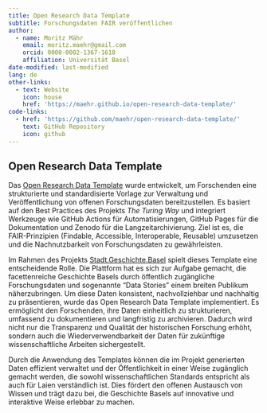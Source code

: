 ```yaml
---
title: Open Research Data Template
subtitle: Forschungsdaten FAIR veröffentlichen
author:
  - name: Moritz Mähr
    email: moritz.maehr@gmail.com
    orcid: 0000-0002-1367-1618
    affiliation: Universität Basel
date-modified: last-modified
lang: de
other-links:
  - text: Website
    icon: house
    href: 'https://maehr.github.io/open-research-data-template/'
code-links:
  - href: 'https://github.com/maehr/open-research-data-template/'
    text: GitHub Repository
    icon: github
---
```


## Open Research Data Template

Das [Open Research Data Template](https://github.com/maehr/open-research-data-template) wurde entwickelt, um Forschenden eine strukturierte und standardisierte Vorlage zur Verwaltung und Veröffentlichung von offenen Forschungsdaten bereitzustellen. Es basiert auf den Best Practices des Projekts _The Turing Way_ und integriert Werkzeuge wie GitHub Actions für Automatisierungen, GitHub Pages für die Dokumentation und Zenodo für die Langzeitarchivierung. Ziel ist es, die FAIR-Prinzipien (Findable, Accessible, Interoperable, Reusable) umzusetzen und die Nachnutzbarkeit von Forschungsdaten zu gewährleisten.

Im Rahmen des Projekts [Stadt.Geschichte.Basel](https://stadtgeschichtebasel.ch/) spielt dieses Template eine entscheidende Rolle. Die Plattform hat es sich zur Aufgabe gemacht, die facettenreiche Geschichte Basels durch öffentlich zugängliche Forschungsdaten und sogenannte "Data Stories" einem breiten Publikum näherzubringen. Um diese Daten konsistent, nachvollziehbar und nachhaltig zu präsentieren, wurde das Open Research Data Template implementiert. Es ermöglicht den Forschenden, ihre Daten einheitlich zu strukturieren, umfassend zu dokumentieren und langfristig zu archivieren. Dadurch wird nicht nur die Transparenz und Qualität der historischen Forschung erhöht, sondern auch die Wiederverwendbarkeit der Daten für zukünftige wissenschaftliche Arbeiten sichergestellt.

Durch die Anwendung des Templates können die im Projekt generierten Daten effizient verwaltet und der Öffentlichkeit in einer Weise zugänglich gemacht werden, die sowohl wissenschaftlichen Standards entspricht als auch für Laien verständlich ist. Dies fördert den offenen Austausch von Wissen und trägt dazu bei, die Geschichte Basels auf innovative und interaktive Weise erlebbar zu machen.
